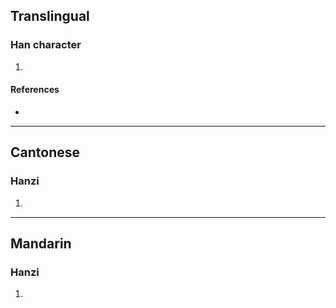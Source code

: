 {{character info/new}}
==Translingual==

===Han character===
{{Han char|rn=64|rad=手|as=17|sn=20|four=50094|canj=QIPD,XQIPD|ids=⿰扌麋}}

# {{defn|Han|sort=手17}}

====References====
* {{Han ref|kx=0463.090|dkj=12987|dj=0812.160|hdz=31985.030|uh=6517|ud=25879|bh=F44B|bd=62539}}

----

==Cantonese==

===Hanzi===
{{yue-hanzi|jyut=[[mei4]]|y=mei4}}

# {{defn|lang=yue|sort=手17}}

----

==Mandarin==

===Hanzi===
{{cmn-hanzi|pin=[[méi]] ([[mei2]])|wg=mei<sup>2</sup>}}

# {{defn|lang=cmn|sort=手17}}